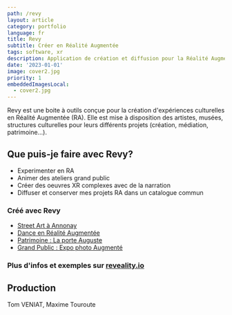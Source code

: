 ```yaml
---
path: /revy
layout: article
category: portfolio
language: fr
title: Revy
subtitle: Créer en Réalité Augmentée
tags: software, xr
description: Application de création et diffusion pour la Réalité Augmentée
date: '2023-01-01'
image: cover2.jpg
priority: 1
embeddedImagesLocal:
  - cover2.jpg
---
```


Revy est une boite à outils conçue pour la création d'expériences culturelles en Réalité Augmentée (RA). Elle est mise à disposition des artistes, musées, structures culturelles pour leurs différents projets (création, médiation, patrimoine...).

## Que puis-je faire avec Revy?
* Experimenter en RA
* Animer des ateliers grand public
* Créer des oeuvres XR complexes avec de la narration
* Diffuser et conserver mes projets RA dans un catalogue commun

### Créé avec Revy
* [Street Art à Annonay](/mural-annonay/)
* [Dance en Réalité Augmentée](//reveality.io/fr/the-invisible-party/#content)
* [Patrimoine : La porte Auguste](//reveality.io/fr/porte-auguste-nimes/#content)
* [Grand Public : Expo photo Augmenté](//reveality.io/fr/environ-alger/#content)

### Plus d'infos et exemples sur [reveality.io](https://reveality.io/)


  
## Production
Tom VENIAT, Maxime Touroute


